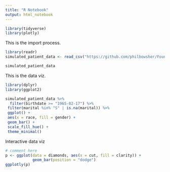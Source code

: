 ```yaml
---
title: "R Notebook"
output: html_notebook
---
```


```r
library(tidyverse)
library(plotly)
```


This is the import process.

```r
library(readr)
simulated_patient_data <- read_csv("https://github.com/philbowsher/Foundation-of-the-R-Workflow-workshop-2019-09-06/raw/master/Examples/data/simulated_patient_data.csv")

simulated_patient_data
```

This is the data viz.

```r

library(dplyr)
library(ggplot2)

simulated_patient_data %>%
  filter(birthdate >= "1965-02-17") %>% 
 filter(marital %in% "S" | is.na(marital)) %>%
 ggplot() +
 aes(x = race, fill = gender) +
 geom_bar() +
 scale_fill_hue() +
 theme_minimal()

```


Interactive data viz

```r
# comment here
p <- ggplot(data = diamonds, aes(x = cut, fill = clarity)) +
            geom_bar(position = "dodge")
ggplotly(p)


```

